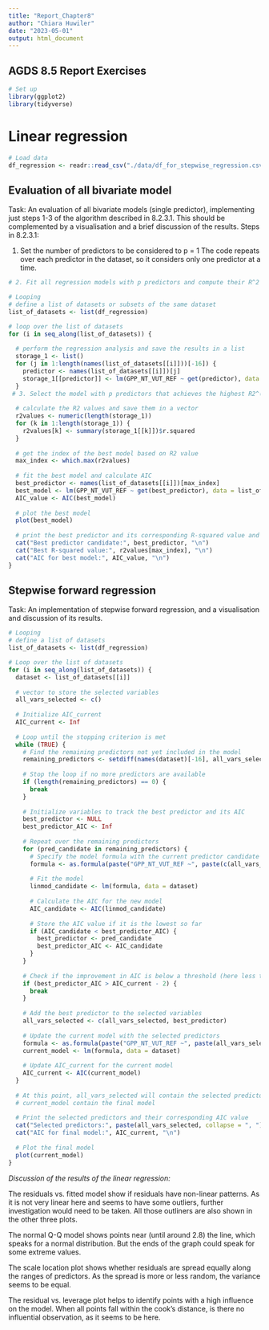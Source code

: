 ```yaml
---
title: "Report_Chapter8"
author: "Chiara Huwiler"
date: "2023-05-01"
output: html_document
---
```


## AGDS 8.5 Report Exercises


```r
# Set up
library(ggplot2)
library(tidyverse)
```

# Linear regression

```r
# Load data
df_regression <- readr::read_csv("./data/df_for_stepwise_regression.csv")
```

## Evaluation of all bivariate model

Task: An evaluation of all bivariate models (single predictor), implementing just steps 1-3 of the algorithm described in 8.2.3.1. This should be complemented by a visualisation and a brief discussion of the results. Steps in 8.2.3.1:

1.  Set the number of predictors to be considered to p = 1 The code repeats over each predictor in the dataset, so it considers only one predictor at a time.

```r
# 2. Fit all regression models with p predictors and compute their R^2

# Looping
# define a list of datasets or subsets of the same dataset
list_of_datasets <- list(df_regression)

# loop over the list of datasets
for (i in seq_along(list_of_datasets)) {
  
  # perform the regression analysis and save the results in a list
  storage_1 <- list()
  for (j in 1:length(names(list_of_datasets[[i]]))[-16]) {
    predictor <- names(list_of_datasets[[i]])[j]
    storage_1[[predictor]] <- lm(GPP_NT_VUT_REF ~ get(predictor), data = list_of_datasets[[i]])
  }
 # 3. Select the model with p predictors that achieves the highest R2^(best fitting model) and compute its AIC.
  
  # calculate the R2 values and save them in a vector
  r2values <- numeric(length(storage_1))
  for (k in 1:length(storage_1)) {
    r2values[k] <- summary(storage_1[[k]])$r.squared
  }
  
  # get the index of the best model based on R2 value
  max_index <- which.max(r2values)
  
  # fit the best model and calculate AIC
  best_predictor <- names(list_of_datasets[[i]])[max_index]
  best_model <- lm(GPP_NT_VUT_REF ~ get(best_predictor), data = list_of_datasets[[i]])
  AIC_value <- AIC(best_model)
  
  # plot the best model
  plot(best_model)
  
  # print the best predictor and its corresponding R-squared value and AIC
  cat("Best predictor candidate:", best_predictor, "\n")
  cat("Best R-squared value:", r2values[max_index], "\n")
  cat("AIC for best model:", AIC_value, "\n")
}

```

## Stepwise forward regression

Task: An implementation of stepwise forward regression, and a visualisation and discussion of its results.

```r
# Looping
# define a list of datasets
list_of_datasets <- list(df_regression)

# Loop over the list of datasets
for (i in seq_along(list_of_datasets)) {
  dataset <- list_of_datasets[[i]]
  
  # vector to store the selected variables
  all_vars_selected <- c()
  
  # Initialize AIC_current
  AIC_current <- Inf
  
  # Loop until the stopping criterion is met
  while (TRUE) {
    # Find the remaining predictors not yet included in the model
    remaining_predictors <- setdiff(names(dataset)[-16], all_vars_selected)
    
    # Stop the loop if no more predictors are available
    if (length(remaining_predictors) == 0) {
      break
    }
    
    # Initialize variables to track the best predictor and its AIC
    best_predictor <- NULL
    best_predictor_AIC <- Inf
    
    # Repeat over the remaining predictors
    for (pred_candidate in remaining_predictors) {
      # Specify the model formula with the current predictor candidate
      formula <- as.formula(paste("GPP_NT_VUT_REF ~", paste(c(all_vars_selected, pred_candidate), collapse = "+")))
      
      # Fit the model
      linmod_candidate <- lm(formula, data = dataset)
      
      # Calculate the AIC for the new model
      AIC_candidate <- AIC(linmod_candidate)
      
      # Store the AIC value if it is the lowest so far
      if (AIC_candidate < best_predictor_AIC) {
        best_predictor <- pred_candidate
        best_predictor_AIC <- AIC_candidate
      }
    }
    
    # Check if the improvement in AIC is below a threshold (here less than 2)
    if (best_predictor_AIC > AIC_current - 2) {
      break
    }
    
    # Add the best predictor to the selected variables
    all_vars_selected <- c(all_vars_selected, best_predictor)
    
    # Update the current model with the selected predictors
    formula <- as.formula(paste("GPP_NT_VUT_REF ~", paste(all_vars_selected, collapse = "+")))
    current_model <- lm(formula, data = dataset)
    
    # Update AIC_current for the current model
    AIC_current <- AIC(current_model)
  }
  
  # At this point, all_vars_selected will contain the selected predictors
  # current_model contain the final model
  
  # Print the selected predictors and their corresponding AIC value
  cat("Selected predictors:", paste(all_vars_selected, collapse = ", "), "\n")
  cat("AIC for final model:", AIC_current, "\n")
  
  # Plot the final model
  plot(current_model)
}

```

*Discussion of the results of the linear regression:*

The residuals vs. fitted model show if residuals have non-linear patterns. As it is not very linear here and seems to have some outliers, further investigation would need to be taken. All those outliners are also shown in the other three plots.

The normal Q-Q model shows points near (until around 2.8) the line, which speaks for a normal distribution. But the ends of the graph could speak for some extreme values. 

The scale location plot shows whether residuals are spread equally along the ranges of predictors. As the spread is more or less random, the variance seems to be equal.

The residual vs. leverage plot helps to identify points with a high influence on the model. When all points fall within the cook's distance, is there no influential observation, as it seems to be here.


